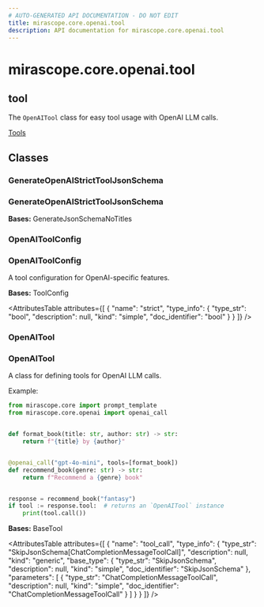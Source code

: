 ```yaml
---
# AUTO-GENERATED API DOCUMENTATION - DO NOT EDIT
title: mirascope.core.openai.tool
description: API documentation for mirascope.core.openai.tool
---
```


# mirascope.core.openai.tool

## <ApiType type="Module" module="mirascope.core.openai.tool" path="core/openai/tool" symbolName="tool" /> tool

The `OpenAITool` class for easy tool usage with OpenAI LLM calls.

<Info title="Usage">

[Tools](/docs/mirascope/learn/tools)

</Info>

## Classes

### GenerateOpenAIStrictToolJsonSchema

### <ApiType type="Class" module="mirascope.core.openai.tool" path="core/openai/tool" symbolName="GenerateOpenAIStrictToolJsonSchema" /> GenerateOpenAIStrictToolJsonSchema

**Bases:** GenerateJsonSchemaNoTitles


### OpenAIToolConfig

### <ApiType type="Class" module="mirascope.core.openai.tool" path="core/openai/tool" symbolName="OpenAIToolConfig" /> OpenAIToolConfig

A tool configuration for OpenAI-specific features.

**Bases:** ToolConfig

<AttributesTable
  attributes={[
  {
    "name": "strict",
    "type_info": {
      "type_str": "bool",
      "description": null,
      "kind": "simple",
      "doc_identifier": "bool"
    }
  }
]}
/>


### OpenAITool

### <ApiType type="Class" module="mirascope.core.openai.tool" path="core/openai/tool" symbolName="OpenAITool" /> OpenAITool

A class for defining tools for OpenAI LLM calls.

Example:

```python
from mirascope.core import prompt_template
from mirascope.core.openai import openai_call


def format_book(title: str, author: str) -> str:
    return f"{title} by {author}"


@openai_call("gpt-4o-mini", tools=[format_book])
def recommend_book(genre: str) -> str:
    return f"Recommend a {genre} book"


response = recommend_book("fantasy")
if tool := response.tool:  # returns an `OpenAITool` instance
    print(tool.call())
```

**Bases:** BaseTool

<AttributesTable
  attributes={[
  {
    "name": "tool_call",
    "type_info": {
      "type_str": "SkipJsonSchema[ChatCompletionMessageToolCall]",
      "description": null,
      "kind": "generic",
      "base_type": {
        "type_str": "SkipJsonSchema",
        "description": null,
        "kind": "simple",
        "doc_identifier": "SkipJsonSchema"
      },
      "parameters": [
        {
          "type_str": "ChatCompletionMessageToolCall",
          "description": null,
          "kind": "simple",
          "doc_identifier": "ChatCompletionMessageToolCall"
        }
      ]
    }
  }
]}
/>



